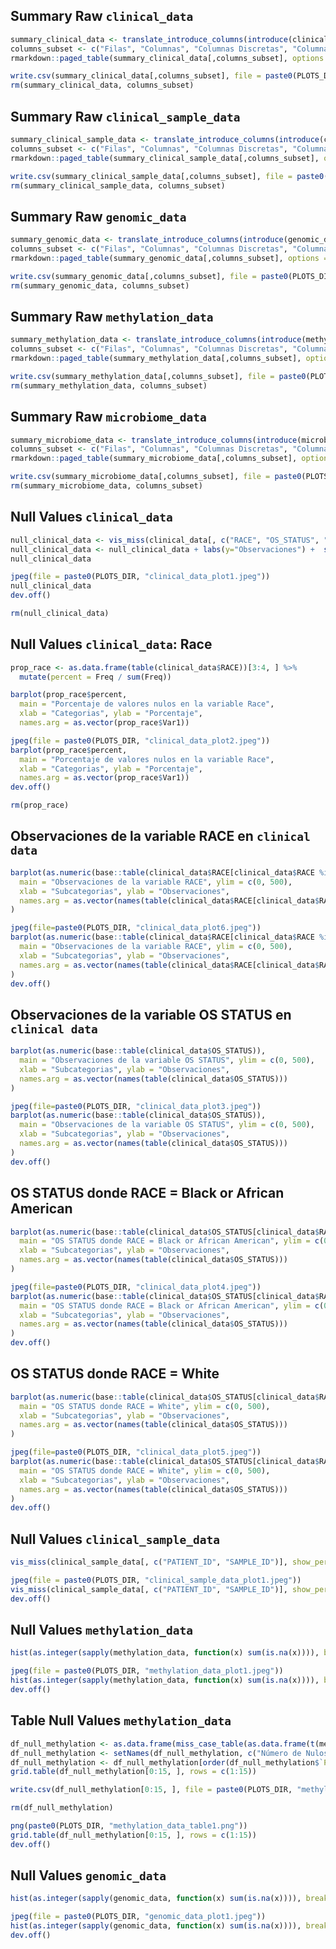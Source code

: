 ## Summary Raw `clinical_data`

```r
summary_clinical_data <- translate_introduce_columns(introduce(clinical_data))
columns_subset <- c("Filas", "Columnas", "Columnas Discretas", "Columnas Continuas", "Total Columnas Nulas", "NAs", "Observaciones Totales", "Filas Completas")
rmarkdown::paged_table(summary_clinical_data[,columns_subset], options = list(rows.print = 15, cols.print = 5))
```

```r
write.csv(summary_clinical_data[,columns_subset], file = paste0(PLOTS_DIR, "summary_clinical_data.csv"), row.names = FALSE)
rm(summary_clinical_data, columns_subset)
```

## Summary Raw `clinical_sample_data`

```r
summary_clinical_sample_data <- translate_introduce_columns(introduce(clinical_sample_data))
columns_subset <- c("Filas", "Columnas", "Columnas Discretas", "Columnas Continuas", "Total Columnas Nulas", "NAs", "Observaciones Totales", "Filas Completas")
rmarkdown::paged_table(summary_clinical_sample_data[,columns_subset], options = list(rows.print = 15, cols.print = 5))
```

```r
write.csv(summary_clinical_sample_data[,columns_subset], file = paste0(PLOTS_DIR, "summary_clinical_sample_data.csv"), row.names = FALSE)
rm(summary_clinical_sample_data, columns_subset)
```

## Summary Raw `genomic_data`

```r
summary_genomic_data <- translate_introduce_columns(introduce(genomic_data))
columns_subset <- c("Filas", "Columnas", "Columnas Discretas", "Columnas Continuas", "Total Columnas Nulas", "NAs", "Observaciones Totales", "Filas Completas")
rmarkdown::paged_table(summary_genomic_data[,columns_subset], options = list(rows.print = 15, cols.print = 5))
```

```r
write.csv(summary_genomic_data[,columns_subset], file = paste0(PLOTS_DIR, "summary_genomic_data.csv"), row.names = FALSE)
rm(summary_genomic_data, columns_subset)
```

## Summary Raw `methylation_data`

```r
summary_methylation_data <- translate_introduce_columns(introduce(methylation_data))
columns_subset <- c("Filas", "Columnas", "Columnas Discretas", "Columnas Continuas", "Total Columnas Nulas", "NAs", "Observaciones Totales", "Filas Completas")
rmarkdown::paged_table(summary_methylation_data[,columns_subset], options = list(rows.print = 15, cols.print = 5))
```

```r
write.csv(summary_methylation_data[,columns_subset], file = paste0(PLOTS_DIR, "summary_methylation_data.csv"), row.names = FALSE)
rm(summary_methylation_data, columns_subset)
```

## Summary Raw `microbiome_data`

```r
summary_microbiome_data <- translate_introduce_columns(introduce(microbiome_data))
columns_subset <- c("Filas", "Columnas", "Columnas Discretas", "Columnas Continuas", "Total Columnas Nulas", "NAs", "Observaciones Totales", "Filas Completas")
rmarkdown::paged_table(summary_microbiome_data[,columns_subset], options = list(rows.print = 15, cols.print = 5))
```

```r
write.csv(summary_microbiome_data[,columns_subset], file = paste0(PLOTS_DIR, "summary_microbiome_data.csv"), row.names = FALSE)
rm(summary_microbiome_data, columns_subset)
```

## Null Values `clinical_data`

```r
null_clinical_data <- vis_miss(clinical_data[, c("RACE", "OS_STATUS", "OS_MONTHS")], show_perc = F)
null_clinical_data <- null_clinical_data + labs(y="Observaciones") +  scale_fill_discrete(name = "NAs", labels = c("NAs", "Presente")) + scale_fill_grey()
null_clinical_data
```

```r
jpeg(file = paste0(PLOTS_DIR, "clinical_data_plot1.jpeg"))
null_clinical_data
dev.off()

rm(null_clinical_data)
```


## Null Values `clinical_data`: Race

```r
prop_race <- as.data.frame(table(clinical_data$RACE))[3:4, ] %>%
  mutate(percent = Freq / sum(Freq))

barplot(prop_race$percent,
  main = "Porcentaje de valores nulos en la variable Race",
  xlab = "Categorias", ylab = "Porcentaje",
  names.arg = as.vector(prop_race$Var1))


```

```r
jpeg(file = paste0(PLOTS_DIR, "clinical_data_plot2.jpeg"))
barplot(prop_race$percent,
  main = "Porcentaje de valores nulos en la variable Race",
  xlab = "Categorias", ylab = "Porcentaje",
  names.arg = as.vector(prop_race$Var1))
dev.off()

rm(prop_race)
```

## Observaciones de la variable RACE en `clinical data`

```r
barplot(as.numeric(base::table(clinical_data$RACE[clinical_data$RACE %in% c("White", "Black or African American")])),
  main = "Observaciones de la variable RACE", ylim = c(0, 500),
  xlab = "Subcategorias", ylab = "Observaciones",
  names.arg = as.vector(names(table(clinical_data$RACE[clinical_data$RACE %in% c("White", "Black or African American")])))
)
```


```r
jpeg(file=paste0(PLOTS_DIR, "clinical_data_plot6.jpeg"))
barplot(as.numeric(base::table(clinical_data$RACE[clinical_data$RACE %in% c("White", "Black or African American")])),
  main = "Observaciones de la variable RACE", ylim = c(0, 500),
  xlab = "Subcategorias", ylab = "Observaciones",
  names.arg = as.vector(names(table(clinical_data$RACE[clinical_data$RACE %in% c("White", "Black or African American")])))
)
dev.off()
```

## Observaciones de la variable OS STATUS en `clinical data`

```r
barplot(as.numeric(base::table(clinical_data$OS_STATUS)),
  main = "Observaciones de la variable OS STATUS", ylim = c(0, 500),
  xlab = "Subcategorias", ylab = "Observaciones",
  names.arg = as.vector(names(table(clinical_data$OS_STATUS)))
)
```


```r
jpeg(file=paste0(PLOTS_DIR, "clinical_data_plot3.jpeg"))
barplot(as.numeric(base::table(clinical_data$OS_STATUS)),
  main = "Observaciones de la variable OS STATUS", ylim = c(0, 500),
  xlab = "Subcategorias", ylab = "Observaciones",
  names.arg = as.vector(names(table(clinical_data$OS_STATUS)))
)
dev.off()
```

## OS STATUS donde RACE = Black or African American

```r
barplot(as.numeric(base::table(clinical_data$OS_STATUS[clinical_data$RACE == "Black or African American"])),
  main = "OS STATUS donde RACE = Black or African American", ylim = c(0, 150),
  xlab = "Subcategorias", ylab = "Observaciones",
  names.arg = as.vector(names(table(clinical_data$OS_STATUS)))
)
```


```r
jpeg(file=paste0(PLOTS_DIR, "clinical_data_plot4.jpeg"))
barplot(as.numeric(base::table(clinical_data$OS_STATUS[clinical_data$RACE == "Black or African American"])),
  main = "OS STATUS donde RACE = Black or African American", ylim = c(0, 150),
  xlab = "Subcategorias", ylab = "Observaciones",
  names.arg = as.vector(names(table(clinical_data$OS_STATUS)))
)
dev.off()
```

## OS STATUS donde RACE = White

```r
barplot(as.numeric(base::table(clinical_data$OS_STATUS[clinical_data$RACE == "White"])),
  main = "OS STATUS donde RACE = White", ylim = c(0, 500),
  xlab = "Subcategorias", ylab = "Observaciones",
  names.arg = as.vector(names(table(clinical_data$OS_STATUS)))
)
```

```r
jpeg(file=paste0(PLOTS_DIR, "clinical_data_plot5.jpeg"))
barplot(as.numeric(base::table(clinical_data$OS_STATUS[clinical_data$RACE == "White"])),
  main = "OS STATUS donde RACE = White", ylim = c(0, 500),
  xlab = "Subcategorias", ylab = "Observaciones",
  names.arg = as.vector(names(table(clinical_data$OS_STATUS)))
)
dev.off()
```

## Null Values `clinical_sample_data`

```r
vis_miss(clinical_sample_data[, c("PATIENT_ID", "SAMPLE_ID")], show_perc = F)
```

```r
jpeg(file = paste0(PLOTS_DIR, "clinical_sample_data_plot1.jpeg"))
vis_miss(clinical_sample_data[, c("PATIENT_ID", "SAMPLE_ID")], show_perc = F)
dev.off()
```

## Null Values `methylation_data`

```r
hist(as.integer(sapply(methylation_data, function(x) sum(is.na(x)))), breaks = "Freedman-Diaconis", main = "NAs en Methylation data ", ylim = c(0, 300), xlim = range(-1, 20, 1), freq = T, include.lowest = TRUE, xlab = "Valores NAs", ylab = "Nº Observaciones")
```

```r
jpeg(file = paste0(PLOTS_DIR, "methylation_data_plot1.jpeg"))
hist(as.integer(sapply(methylation_data, function(x) sum(is.na(x)))), breaks = 40, main = "NAs en methylation data ", ylim = c(0, 600), xlab = "Valores NAs", ylab = "Nº Observaciones")
dev.off()
```

## Table Null Values `methylation_data`

```r
df_null_methylation <- as.data.frame(miss_case_table(as.data.frame(t(methylation_data))))
df_null_methylation <- setNames(df_null_methylation, c("Número de Nulos por Observación", "Número de Observaciones", "Porcentaje de Observaciones"))
df_null_methylation <- df_null_methylation[order(df_null_methylation$`Porcentaje de Observaciones`, decreasing = TRUE), ]
grid.table(df_null_methylation[0:15, ], rows = c(1:15))
```

```r
write.csv(df_null_methylation[0:15, ], file = paste0(PLOTS_DIR, "methylation_data_table1.csv"), row.names = FALSE)

rm(df_null_methylation)
```

```r
png(paste0(PLOTS_DIR, "methylation_data_table1.png"))
grid.table(df_null_methylation[0:15, ], rows = c(1:15))
dev.off()
```

## Null Values `genomic_data`

```r
hist(as.integer(sapply(genomic_data, function(x) sum(is.na(x)))), breaks = 40, main = "NAs en genomic raw data ", ylim = c(0, 600), xlab = "Valores NAs", ylab = "Nº Observaciones")
```

```r
jpeg(file = paste0(PLOTS_DIR, "genomic_data_plot1.jpeg"))
hist(as.integer(sapply(genomic_data, function(x) sum(is.na(x)))), breaks = 40, main = "NAs en genomic raw data ", ylim = c(0, 600), xlab = "Valores NAs", ylab = "Nº Observaciones")
dev.off()
```

